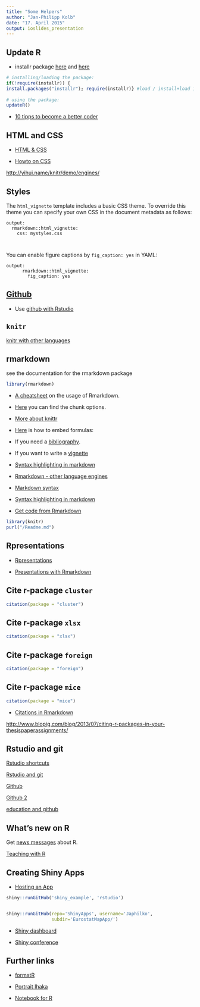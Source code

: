 ```yaml
---
title: "Some Helpers"
author: "Jan-Philipp Kolb"
date: "17. April 2015"
output: ioslides_presentation
---
```


## Update R

- installr package [here](http://www.r-statistics.com/2013/03/updating-r-from-r-on-windows-using-the-installr-package/) and 
[here](https://cran.r-project.org/web/packages/installr/installr.pdf)


```r
# installing/loading the package:
if(!require(installr)) {
install.packages("installr"); require(installr)} #load / install+load installr
 
# using the package:
updateR() 
```

- [10 tipps to become a better coder](http://www.r-bloggers.com/10-top-tips-for-becoming-a-better-coder/)

## HTML and CSS

- [HTML & CSS](http://www.codecademy.com/tracks/web) 

- [Howto on CSS](http://www.w3schools.com/css/css_howto.asp)

<http://yihui.name/knitr/demo/engines/>

## Styles

The `html_vignette` template includes a basic CSS theme. To override this theme you can specify your own CSS in the document metadata as follows:

    output: 
      rmarkdown::html_vignette:
        css: mystyles.css
        
        
You can enable figure captions by `fig_caption: yes` in YAML:        
        
```    
output:
      rmarkdown::html_vignette:
        fig_caption: yes        
```




## [Github](http://github.org) 

- Use [github with Rstudio](http://www.molecularecologist.com/2013/11/using-github-with-r-and-rstudio/)


## `knitr`

[knitr with other languages](http://shiny.rstudio.com/articles/css.html)


## rmarkdown

see the documentation for the rmarkdown package

```r
library(rmarkdown)
```

- [A cheatsheet](https://github.com/adam-p/markdown-here/wiki/Markdown-Cheatsheet#blockquotes) on the usage of Rmarkdown. 

- [Here](http://yihui.name/knitr/options/) you can find the chunk options.

- [More about knittr](http://yihui.name/knitr/demo/showcase/)

- [Here](http://www.unexpected-vortices.com/sw/rippledoc/quick-markdown-example.html) is how to embed formulas:

- If you need a [bibliography](http://rmarkdown.rstudio.com/authoring_bibliographies_and_citations.html). 

- If you want to write a [vignette](http://www.magesblog.com/2012/01/feedback-from-vignette-survey.html)

- [Syntax highlighting in  markdown](https://support.codebasehq.com/articles/tips-tricks/syntax-highlighting-in-markdown)

- [Rmarkdown - other language engines](http://yihui.name/knitr/demo/engines/)

- [Markdown syntax](http://sourceforge.net/p/pgbarman/tickets/markdown_syntax#md_ex_text)

- [Syntax highlighting in markdown](https://support.codebasehq.com/articles/tips-tricks/syntax-highlighting-in-markdown)

- [Get code from Rmarkdown](http://stackoverflow.com/questions/18884941/how-to-extract-r-code-from-a-markdown-file-md)

```r
library(knitr)
purl("/Readme.md")
```



## Rpresentations

- [Rpresentations](http://stackoverflow.com/questions/23619319/rpresentation-in-rstudio-make-image-fill-out-the-whole-screen)

- [Presentations with Rmarkdown](http://rpubs.com/mansun_kuo/24330)


## Cite r-package `cluster`

```r
citation(package = "cluster")
```

## Cite r-package `xlsx`

```r
citation(package = "xlsx")
```

## Cite r-package `foreign`

```r
citation(package = "foreign")
```

## Cite r-package `mice`

```r
citation(package = "mice")
```

- [Citations in Rmarkdown](https://cran.r-project.org/web/packages/RefManageR/vignettes/TestRmd.html)


<http://www.blopig.com/blog/2013/07/citing-r-packages-in-your-thesispaperassignments/>

## Rstudio and git

[Rstudio shortcuts](https://support.rstudio.com/hc/en-us/articles/200711853-Keyboard-Shortcuts)

[Rstudio and git](http://www.r-bloggers.com/rstudio-and-github/)

[Github](https://github.com/jennybc/2015-06-28_r-summit-talk/blob/master/2015-06-28_bryan-r-summit-talk.pdf)

[Github 2](http://www.r-bloggers.com/get-by-with-a-little-r-help-from-your-friends-at-github/)

[education and github](http://blog.revolutionanalytics.com/2015/06/get-your-r-education-going-with-github.html)

## What's new on R

Get [news messages](http://cran.r-project.org/src/base/NEWS) about R. 

[Teaching with R](http://gastonsanchez.com/teaching/)

## Creating Shiny Apps

- [Hosting an App](http://shiny.rstudio.com/articles/deployment-local.html)

```r
shiny::runGitHub('shiny_example', 'rstudio')


shiny::runGitHub(repo='ShinyApps', username='Japhilko',
                 subdir='EurostatMapApp/')
```

- [Shiny dashboard](https://rstudio.github.io/shinydashboard/get_started.html)

- [Shiny conference](http://www.eventbrite.com/e/shiny-developer-conference-registration-19153967031)

## Further links

- [formatR](https://cran.r-project.org/web/packages/formatR/index.html)

- [Portrait Ihaka](http://www.r-bloggers.com/ross-ihaka-co-creator-of-r-in-the-economist/)

- [Notebook for R](http://www.r-bloggers.com/interactive-data-science-with-r-in-apache-zeppelin-notebook/)